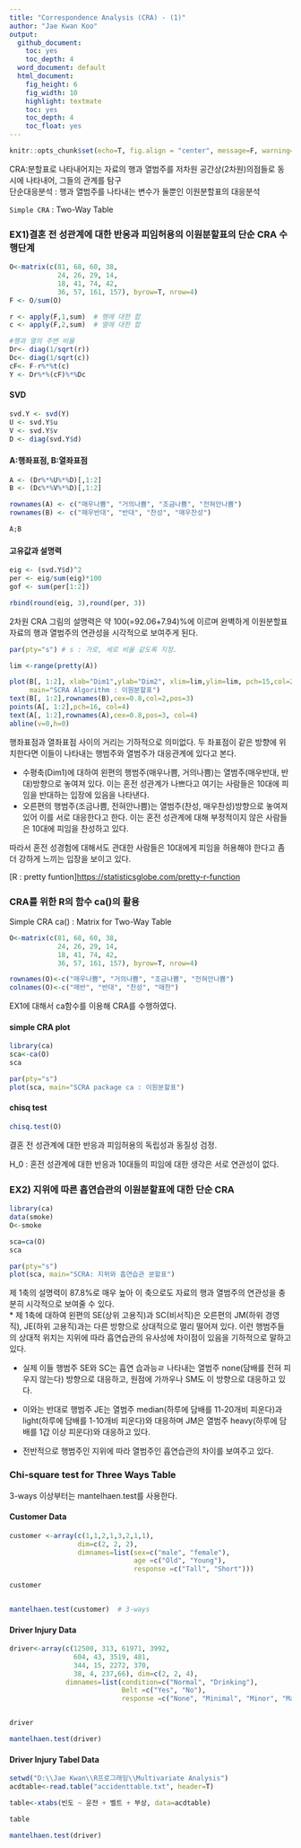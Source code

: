 ```yaml
---
title: "Correspondence Analysis (CRA) - (1)"
author: "Jae Kwan Koo"
output:
  github_document:
    toc: yes
    toc_depth: 4
  word_document: default
  html_document:
    fig_height: 6
    fig_width: 10
    highlight: textmate
    toc: yes
    toc_depth: 4
    toc_float: yes
---  
```


```r
knitr::opts_chunk$set(echo=T, fig.align = "center", message=F, warning=F, fig.height = 5, cache=F, dpi = 300, dev = "png")
```  

CRA:분할표로 나타내어지는 자료의 행과 열범주를 저차원 공간상(2차원)의점들로 동시에 나타내어, 그들의 관계를 탐구  
단순대응분석 : 행과 열범주를 나타내는 변수가 둘뿐인 이원분할표의 대응분석  

`Simple CRA` : Two-Way Table  

### EX1)결혼 전 성관계에 대한 반응과 피임허용의 이원분할표의 단순 CRA 수행단계  

```r
O<-matrix(c(81, 68, 60, 38,
            24, 26, 29, 14,
            18, 41, 74, 42,
            36, 57, 161, 157), byrow=T, nrow=4)
F <- O/sum(O)

r <- apply(F,1,sum)  # 행에 대한 합
c <- apply(F,2,sum)  # 열에 대한 합

#행과 열의 주변 비율
Dr<- diag(1/sqrt(r))
Dc<- diag(1/sqrt(c))
cF<- F-r%*%t(c)
Y <- Dr%*%(cF)%*%Dc
```  

#### SVD  

```r
svd.Y <- svd(Y)
U <- svd.Y$u
V <- svd.Y$v
D <- diag(svd.Y$d)
```  

#### A:행좌표점, B:열좌표점  

```r
A <- (Dr%*%U%*%D)[,1:2]
B <- (Dc%*%V%*%D)[,1:2]

rownames(A) <- c("매우나쁨", "거의나쁨", "조금나쁨", "전혀안나쁨")
rownames(B) <- c("매우반대", "반대", "찬성", "매우찬성")

A;B
```  

#### 고유값과 설명력  

```r
eig <- (svd.Y$d)^2
per <- eig/sum(eig)*100
gof <- sum(per[1:2])

rbind(round(eig, 3),round(per, 3))
```  

2차원 CRA 그림의 설명력은 약 100(=92.06+7.94)%에 이르며 완벽하게 이원분할표 자료의 행과 열범주의 연관성을 시각적으로 보여주게 된다.  


```r
par(pty="s") # s : 가로, 세로 비율 같도록 지정.

lim <-range(pretty(A))

plot(B[, 1:2], xlab="Dim1",ylab="Dim2", xlim=lim,ylim=lim, pch=15,col=2,
     main="SCRA Algorithm : 이원분할표")
text(B[, 1:2],rownames(B),cex=0.8,col=2,pos=3)
points(A[, 1:2],pch=16, col=4)
text(A[, 1:2],rownames(A),cex=0.8,pos=3, col=4)
abline(v=0,h=0)
```  

행좌표점과 열좌표점 사이의 거리는 기하적으로 의미없다. 두 좌표점이 같은 방향에 위치한다면 이들이 나타내는 행범주와 열범주가 대응관계에 있다고 본다.  

* 수평축(Dim1)에 대하여 왼편의 행범주(매우나쁨, 거의나쁨)는 열범주(매우반대, 반대)방향으로 놓여져 있다. 이는 혼전 성관계가 나쁘다고 여기는 사람들은 10대에 피임을 반대하는 입장에 있음을 나타낸다.  
* 오른편의 행범주(조금나쁨, 전혀안나쁨)는 열범주(찬성, 매우찬성)방향으로 놓여져 있어 이를 서로 대응한다고 한다. 이는 혼전 성관계에 대해 부정적이지 않은 사람들은 10대에 피임을 찬성하고 있다.  

따라서 혼전 성경험에 대해서도 관대한 사람들은 10대에게 피임을 허용해야 한다고 좀 더 강하게 느끼는 입장을 보이고 있다.  

[R : pretty funtion]<https://statisticsglobe.com/pretty-r-function>  



###  CRA를 위한 R의 함수 ca()의 활용  

Simple CRA ca() : Matrix for Two-Way Table  

```r
O<-matrix(c(81, 68, 60, 38,
            24, 26, 29, 14,
            18, 41, 74, 42,
            36, 57, 161, 157), byrow=T, nrow=4)

rownames(O)<-c("매우나쁨", "거의나쁨", "조금나쁨", "전혀안나쁨")
colnames(O)<-c("매반", "반대", "찬성", "매찬")
```  

EX1에 대해서 ca함수를 이용해 CRA를 수행하였다.  

#### simple CRA plot  

```r
library(ca)
sca<-ca(O)
sca

par(pty="s")
plot(sca, main="SCRA package ca : 이원분할표")
```  

#### chisq test  

```r
chisq.test(O)
```  

결혼 전 성관계에 대한 반응과 피임허용의 독립성과 동질성 검정.  

H_0 : 혼전 성관계에 대한 반응과 10대들의 피임에 대한 생각은 서로 연관성이 없다.  

### EX2) 지위에 따른 흡연습관의 이원분할표에 대한 단순 CRA  

```r
library(ca)
data(smoke)
O<-smoke

sca=ca(O)
sca

par(pty="s")
plot(sca, main="SCRA: 지위와 흡연습관 분할표")
```  

제 1축의 설명력이 87.8%로 매우 높아 이 축으로도 자료의 행과 열범주의 연관성을 충분히 시각적으로 보여줄 수 있다.  
* 제 1축에 대하여 왼편의 SE(상위 고용직)과 SC(비서직)은 오른편의 JM(하위 경영직), JE(하위 고용직)과는 다른 방향으로 상대적으로 멀리 떨어져 있다. 이런 행범주들의 상대적 위치는 지위에 따라 흡연습관의 유사성에 차이점이 있음을 기하적으로 말하고 있다.  

* 실제 이들 행범주 SE와 SC는 흡연 습과능ㄹ 나타내는 열범주 none(담배를 전혀 피우지 않는다) 방향으로 대응하고, 원점에 가까우나 SM도 이 방향으로 대응하고 있다.  

* 이와는 반대로 행범주 JE는 열범주 median(하루에 담배를 11-20개비 피운다)과 light(하루에 담배를 1-10개비 피운다)와 대응하며 JM은 열범주 heavy(하루에 담배를 1갑 이상 피운다)와 대응하고 있다.  

* 전반적으로 행범주인 지위에 따라 열범주인 흡연습관의 차이를 보여주고 있다.  


### Chi-square test for Three Ways Table  

3-ways 이상부터는 mantelhaen.test를 사용한다.  

#### Customer Data  

```r
customer <-array(c(1,1,2,1,3,2,1,1),    
                 dim=c(2, 2, 2), 
                 dimnames=list(sex=c("male", "female"),
                               age =c("Old", "Young"),
                               response =c("Tall", "Short")))

customer


mantelhaen.test(customer)  # 3-ways 
```



#### Driver Injury Data  

```r
driver<-array(c(12500, 313, 61971, 3992,
                604, 43, 3519, 481,
                344, 15, 2272, 370,
                38, 4, 237,66), dim=c(2, 2, 4),
              dimnames=list(condition=c("Normal", "Drinking"),
                            Belt =c("Yes", "No"),
                            response =c("None", "Minimal", "Minor", "Major")))


driver

mantelhaen.test(driver)
```  

#### Driver Injury Tabel Data  

```r
setwd("D:\\Jae Kwan\\R프로그래밍\\Multivariate Analysis")
acdtable<-read.table("accidenttable.txt", header=T)

table<-xtabs(빈도 ~ 운전 + 벨트 + 부상, data=acdtable)

table

mantelhaen.test(driver)
```  



